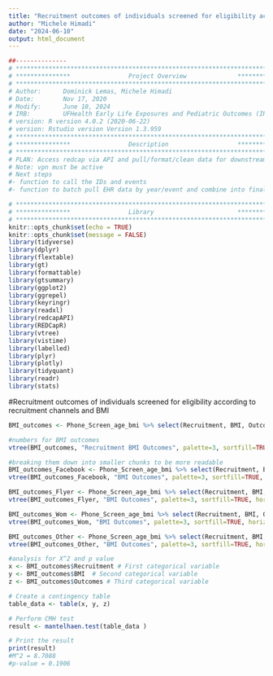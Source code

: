 ```yaml
---
title: "Recruitment outcomes of individuals screened for eligibility according to recruitment channels and BMI"
author: "Michele Himadi"
date: "2024-06-10"
output: html_document
---
```


```r
##-------------- 
# **************************************************************************** #
# ***************                Project Overview              *************** #
# **************************************************************************** #
# Author:      Dominick Lemas, Michele Himadi
# Date:        Nov 17, 2020 
# Modify:      June 10, 2024
# IRB:         UFHealth Early Life Exposures and Pediatric Outcomes (IRB201601899) 
# version: R version 4.0.2 (2020-06-22)
# version: Rstudio version Version 1.3.959 
# **************************************************************************** #
# ***************                Description                   *************** #
# **************************************************************************** #
# PLAN: Access redcap via API and pull/format/clean data for downstream analysis.
# Note: vpn must be active
# Next steps
#- function to call the IDs and events
#- function to batch pull EHR data by year/event and combine into final dataset. 
```

```r
# **************************************************************************** #
# ***************                Library                       *************** #
# **************************************************************************** #
knitr::opts_chunk$set(echo = TRUE)
knitr::opts_chunk$set(message = FALSE)
library(tidyverse)
library(dplyr)
library(flextable)
library(gt)
library(formattable)
library(gtsummary)
library(ggplot2)
library(ggrepel)
library(keyringr)
library(readxl)
library(redcapAPI)
library(REDCapR)
library(vtree)
library(vistime)
library(labelled)
library(plyr)
library(plotly)
library(tidyquant)
library(readr)
library(stats)
```

#Recruitment outcomes of individuals screened for eligibility according to recruitment channels and BMI
```r
BMI_outcomes <- Phone_Screen_age_bmi %>% select(Recruitment, BMI, Outcomes) %>% na.omit() %>% filter(!str_detect(Recruitment, "Incomplete"))

#numbers for BMI outcomes
vtree(BMI_outcomes, "Recruitment BMI Outcomes", palette=3, sortfill=TRUE, horiz=TRUE)

#breaking them down into smaller chunks to be more readable
BMI_outcomes_Facebook <- Phone_Screen_age_bmi %>% select(Recruitment, BMI, Outcomes) %>% na.omit() %>% filter(str_detect(Recruitment, "Facebook"))
vtree(BMI_outcomes_Facebook, "BMI Outcomes", palette=3, sortfill=TRUE, horiz=TRUE)

BMI_outcomes_Flyer <- Phone_Screen_age_bmi %>% select(Recruitment, BMI, Outcomes) %>% na.omit() %>% filter(str_detect(Recruitment, "Flyer"))
vtree(BMI_outcomes_Flyer, "BMI Outcomes", palette=3, sortfill=TRUE, horiz=TRUE)

BMI_outcomes_Wom <- Phone_Screen_age_bmi %>% select(Recruitment, BMI, Outcomes) %>% na.omit() %>% filter(str_detect(Recruitment, "Word-of-mouth"))
vtree(BMI_outcomes_Wom, "BMI Outcomes", palette=3, sortfill=TRUE, horiz=TRUE)

BMI_outcomes_Other <- Phone_Screen_age_bmi %>% select(Recruitment, BMI, Outcomes) %>% na.omit() %>% filter(str_detect(Recruitment, "Other"))
vtree(BMI_outcomes_Other, "BMI Outcomes", palette=3, sortfill=TRUE, horiz=TRUE)

#analysis for X^2 and p value
x <- BMI_outcomes$Recruitment # First categorical variable
y <- BMI_outcomes$BMI  # Second categorical variable
z <- BMI_outcomes$Outcomes # Third categorical variable

# Create a contingency table
table_data <- table(x, y, z)

# Perform CMH test
result <- mantelhaen.test(table_data )

# Print the result
print(result)
#M^2 = 8.7088
#p-value = 0.1906

```
